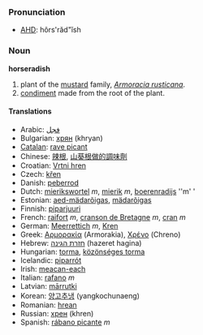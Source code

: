 ===Pronunciation===
*[[w:AHD|AHD]]: hôrs'răd"ĭsh

===Noun===
'''horseradish'''

#plant of the [[mustard]] family, ''[[Armoracia rusticana]]''.
#[[condiment]] made from the root of the plant.

====Translations====
*Arabic: [[فجل]]
*Bulgarian: [[хрян]] (khryan)
*[[Catalan]]: [[rave picant]]
*Chinese: [[辣根]], [[山葵根做的調味劑]]
*Croatian: [[Vrtni hren]]
*Czech: [[křen]]
*Danish: [[peberrod]]
*Dutch: [[mierikswortel]] ''m'', [[mierik]] ''m'', [[boerenradijs]] ''m' '
*Estonian: [[aed-mädarõigas]], [[mädarõigas]]
*Finnish: [[piparjuuri]]
*French: [[raifort]] ''m'', [[cranson de Bretagne]] ''m'', [[cran]] ''m'' 
*German: [[Meerrettich]] ''m'', [[Kren]]
*Greek: [[Αρμορακία]] (Armorakia), [[Χρένο]] (Chreno)
*Hebrew: [[חזרת הגינה]] (hazeret hagina)
*Hungarian: [[torma]], [[közönséges torma]]
*Icelandic: [[piparrót]]
*Irish: [[meacan-each]]
*Italian: [[rafano]] ''m''
*Latvian: [[mārrutki]]
*Korean: [[양고추냉]] (yangkochunaeng)
*Romanian: [[hrean]]
*Russian: [[хрен]] (khren)
*Spanish: [[rábano picante]] ''m''